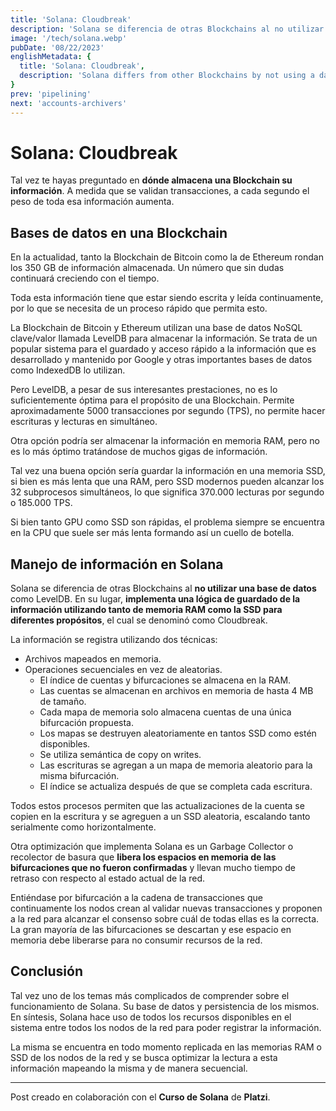 ```yaml
---
title: 'Solana: Cloudbreak'
description: 'Solana se diferencia de otras Blockchains al no utilizar una base de datos. En su lugar, implementa una lógica de guardado de la información utilizando tanto de memoria RAM como la SSD para diferentes propósitos, el cual se denominó como Cloudbreak.'
image: '/tech/solana.webp'
pubDate: '08/22/2023'
englishMetadata: {
  title: 'Solana: Cloudbreak',
  description: 'Solana differs from other Blockchains by not using a database. Instead, it implements information saving logic using both RAM and SSD for different purposes, which was called Cloudbreak.'
}
prev: 'pipelining'
next: 'accounts-archivers'
---
```


# Solana: Cloudbreak

Tal vez te hayas preguntado en **dónde almacena una Blockchain su información**. A medida que se validan transacciones, a cada segundo el peso de toda esa información aumenta.

## Bases de datos en una Blockchain

En la actualidad, tanto la Blockchain de Bitcoin como la de Ethereum rondan los 350 GB de información almacenada. Un número que sin dudas continuará creciendo con el tiempo.

Toda esta información tiene que estar siendo escrita y leída continuamente, por lo que se necesita de un proceso rápido que permita esto.

La Blockchain de Bitcoin y Ethereum utilizan una base de datos NoSQL clave/valor llamada LevelDB para almacenar la información. Se trata de un popular sistema para el guardado y acceso rápido a la información que es desarrollado y mantenido por Google y otras importantes bases de datos como IndexedDB lo utilizan.

Pero LevelDB, a pesar de sus interesantes prestaciones, no es lo suficientemente óptima para el propósito de una Blockchain. Permite aproximadamente 5000 transacciones por segundo (TPS), no permite hacer escrituras y lecturas en simultáneo.

Otra opción podría ser almacenar la información en memoria RAM, pero no es lo más óptimo tratándose de muchos gigas de información.

Tal vez una buena opción sería guardar la información en una memoria SSD, si bien es más lenta que una RAM, pero SSD modernos pueden alcanzar los 32 subprocesos simultáneos, lo que significa 370.000 lecturas por segundo o 185.000 TPS.

Si bien tanto GPU como SSD son rápidas, el problema siempre se encuentra en la CPU que suele ser más lenta formando así un cuello de botella.

## Manejo de información en Solana

Solana se diferencia de otras Blockchains al **no utilizar una base de datos** como LevelDB. En su lugar, **implementa una lógica de guardado de la información utilizando tanto de memoria RAM como la SSD para diferentes propósitos**, el cual se denominó como Cloudbreak.

La información se registra utilizando dos técnicas:

- Archivos mapeados en memoria.
- Operaciones secuenciales en vez de aleatorias.
  - El índice de cuentas y bifurcaciones se almacena en la RAM.
  - Las cuentas se almacenan en archivos en memoria de hasta 4 MB de tamaño.
  - Cada mapa de memoria solo almacena cuentas de una única bifurcación propuesta.
  - Los mapas se destruyen aleatoriamente en tantos SSD como estén disponibles.
  - Se utiliza semántica de copy on writes.
  - Las escrituras se agregan a un mapa de memoria aleatorio para la misma bifurcación.
  - El índice se actualiza después de que se completa cada escritura.

Todos estos procesos permiten que las actualizaciones de la cuenta se copien en la escritura y se agreguen a un SSD aleatoria, escalando tanto serialmente como horizontalmente.

Otra optimización que implementa Solana es un Garbage Collector o recolector de basura que **libera los espacios en memoria de las bifurcaciones que no fueron confirmadas** y llevan mucho tiempo de retraso con respecto al estado actual de la red.

Entiéndase por bifurcación a la cadena de transacciones que continuamente los nodos crean al validar nuevas transacciones y proponen a la red para alcanzar el consenso sobre cuál de todas ellas es la correcta. La gran mayoría de las bifurcaciones se descartan y ese espacio en memoria debe liberarse para no consumir recursos de la red.

## Conclusión

Tal vez uno de los temas más complicados de comprender sobre el funcionamiento de Solana. Su base de datos y persistencia de los mismos. En síntesis, Solana hace uso de todos los recursos disponibles en el sistema entre todos los nodos de la red para poder registrar la información.

La misma se encuentra en todo momento replicada en las memorias RAM o SSD de los nodos de la red y se busca optimizar la lectura a esta información mapeando la misma y de manera secuencial.

---
Post creado en colaboración con el **Curso de Solana** de **Platzi**.
